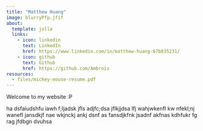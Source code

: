 ```yaml
---
title: "Matthew Huang"
image: blurryPfp.jfif
about:
  template: jolla
  links:
    - icon: linkedin
      text: LinkedIn
      href: https://www.linkedin.com/in/matthew-huang-67b835231/
    - icon: github
      text: Github
      href: https://github.com/Ambrois
resources:
  - files/mickey-mouse-resume.pdf
---
```


Welcome to my website :P

  ha dsfaiudshfu iawh f;ljadsk jfls adjfc;dsa jflkjjdsa lfj wahjwkenfl kw nfekl;nj wanefl jansdkjf nae wkjnckj ankj dsnf as fansdjkfnk jsadnf akfnas kdhfukr fg rag jfdbgn dvuhsa